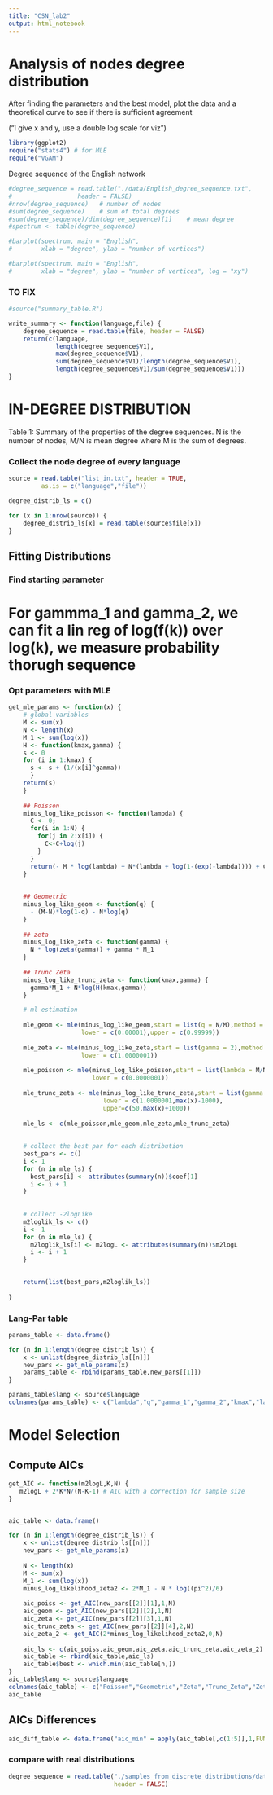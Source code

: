 ```yaml
---
title: "CSN_lab2"
output: html_notebook
---
```


# Analysis of nodes degree distribution 

After finding the parameters and the best model, plot the data and a theoretical curve to see if there is sufficient agreement 

("I give x and y, use a double log scale for viz")

```r
library(ggplot2)
require("stats4") # for MLE
require("VGAM")

```


Degree sequence of the English network

```r
#degree_sequence = read.table("./data/English_degree_sequence.txt",
#                  header = FALSE)
#nrow(degree_sequence)   # number of nodes 
#sum(degree_sequence)    # sum of total degrees
#sum(degree_sequence)/dim(degree_sequence)[1]    # mean degree
#spectrum <- table(degree_sequence)
```

```r
#barplot(spectrum, main = "English",
#        xlab = "degree", ylab = "number of vertices")
```

```r
#barplot(spectrum, main = "English",
#        xlab = "degree", ylab = "number of vertices", log = "xy")
```


### TO FIX 

```r
#source("summary_table.R")
```

```r
write_summary <- function(language,file) {
    degree_sequence = read.table(file, header = FALSE)
    return(c(language,
             length(degree_sequence$V1),
             max(degree_sequence$V1),
             sum(degree_sequence$V1)/length(degree_sequence$V1),
             length(degree_sequence$V1)/sum(degree_sequence$V1)))
}
```



# IN-DEGREE DISTRIBUTION

Table 1: Summary of the properties of the degree sequences. N is the number of nodes, M/N is mean degree where M is the sum of degrees.

### Collect the node degree of every language

```r
source = read.table("list_in.txt", header = TRUE, 
         as.is = c("language","file"))

degree_distrib_ls = c()

for (x in 1:nrow(source)) {
    degree_distrib_ls[x] = read.table(source$file[x])
}


```

## Fitting Distributions


### Find starting parameter
# For gammma_1 and gamma_2, we can fit a lin reg of log(f(k)) over log(k), we measure probability thorugh sequence 


### Opt parameters with MLE

```r

get_mle_params <- function(x) {
    # global variables
    M <- sum(x)
    N <- length(x)
    M_1 <- sum(log(x))
    H <- function(kmax,gamma) {
    s <- 0
    for (i in 1:kmax) {
      s <- s + (1/(x[i]^gamma))
      }
    return(s)
    }
    
    ## Poisson
    minus_log_like_poisson <- function(lambda) {
      C <- 0;
      for(i in 1:N) {
        for(j in 2:x[i]) {
          C<-C+log(j)
        }
      }
      return(- M * log(lambda) + N*(lambda + log(1-(exp(-lambda)))) + C)
    }
    
    
    ## Geometric
    minus_log_like_geom <- function(q) {
      - (M-N)*log(1-q) - N*log(q)
    }
    
    ## zeta
    minus_log_like_zeta <- function(gamma) {
      N * log(zeta(gamma)) + gamma * M_1
    }
    
    ## Trunc Zeta
    minus_log_like_trunc_zeta <- function(kmax,gamma) {
      gamma*M_1 + N*log(H(kmax,gamma))
    }

    # ml estimation
    
    mle_geom <- mle(minus_log_like_geom,start = list(q = N/M),method = "L-BFGS-B",
                    lower = c(0.00001),upper = c(0.99999))
    
    mle_zeta <- mle(minus_log_like_zeta,start = list(gamma = 2),method = "L-BFGS-B",
                    lower = c(1.0000001))
    
    mle_poisson <- mle(minus_log_like_poisson,start = list(lambda = M/N),method = "L-BFGS-B",
                       lower = c(0.0000001))
    
    mle_trunc_zeta <- mle(minus_log_like_trunc_zeta,start = list(gamma = 2,kmax=max(x)),method = "L-BFGS-B",
                          lower = c(1.0000001,max(x)-1000),
                          upper=c(50,max(x)+1000))
    
    mle_ls <- c(mle_poisson,mle_geom,mle_zeta,mle_trunc_zeta)
    
    
    # collect the best par for each distribution
    best_pars <- c()
    i <- 1
    for (n in mle_ls) {
      best_pars[i] <- attributes(summary(n))$coef[1]
      i <- i + 1
    }
    
    
    # collect -2logLike 
    m2loglik_ls <- c()
    i <- 1
    for (n in mle_ls) {
      m2loglik_ls[i] <- m2logL <- attributes(summary(n))$m2logL
      i <- i + 1
    }

    
    return(list(best_pars,m2loglik_ls))
    
}

```


### Lang-Par table
```r
params_table <- data.frame()

for (n in 1:length(degree_distrib_ls)) {
    x <- unlist(degree_distrib_ls[[n]])
    new_pars <- get_mle_params(x)
    params_table <- rbind(params_table,new_pars[[1]])
}

params_table$lang <- source$language
colnames(params_table) <- c("lambda","q","gamma_1","gamma_2","kmax","lang")

```

# Model Selection

## Compute AICs

```r
get_AIC <- function(m2logL,K,N) {
   m2logL + 2*K*N/(N-K-1) # AIC with a correction for sample size
}


aic_table <- data.frame()

for (n in 1:length(degree_distrib_ls)) {
    x <- unlist(degree_distrib_ls[[n]])
    new_pars <- get_mle_params(x)
    
    N <- length(x)
    M <- sum(x)
    M_1 <- sum(log(x))
    minus_log_likelihood_zeta2 <- 2*M_1 - N * log((pi^2)/6)
    
    aic_poiss <- get_AIC(new_pars[[2]][1],1,N)
    aic_geom <- get_AIC(new_pars[[2]][2],1,N)
    aic_zeta <- get_AIC(new_pars[[2]][3],1,N)
    aic_trunc_zeta <- get_AIC(new_pars[[2]][4],2,N)
    aic_zeta_2 <- get_AIC(2*minus_log_likelihood_zeta2,0,N)
    
    aic_ls <- c(aic_poiss,aic_geom,aic_zeta,aic_trunc_zeta,aic_zeta_2)
    aic_table <- rbind(aic_table,aic_ls)
    aic_table$best <- which.min(aic_table[n,])
}
aic_table$lang <- source$language
colnames(aic_table) <- c("Poisson","Geometric","Zeta","Trunc_Zeta","Zeta_2","best","lang")
aic_table
```
## AICs Differences

```r
aic_diff_table <- data.frame("aic_min" = apply(aic_table[,c(1:5)],1,FUN=min))
```




### compare with real distributions
```r
degree_sequence = read.table("./samples_from_discrete_distributions/data/sample_of_geometric_with_parameter_0.2.txt",
                             header = FALSE)
```









